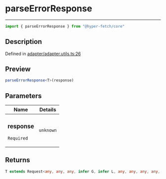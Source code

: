 

# parseErrorResponse

<div class="api-docs__separator" data-reactroot="">

---

</div><div class="api-docs__import" data-reactroot="">

```ts
import { parseErrorResponse } from "@hyper-fetch/core"
```

</div><div class="api-docs__section">

## Description

</div><div class="api-docs__description"><span class="api-docs__do-not-parse">



</span></div><p class="api-docs__definition">

Defined in [adapter/adapter.utils.ts:26](https://github.com/BetterTyped/hyper-fetch/blob/3f01c37e/packages/core/src/adapter/adapter.utils.ts#L26)

</p><div class="api-docs__section">

## Preview

</div><div class="api-docs__preview fn">

```ts
parseErrorResponse<T>(response)
```

</div><div class="api-docs__section">

## Parameters

</div><div class="api-docs__parameters"><table><thead><tr><th>Name</th><th>Details</th></tr></thead><tbody><tr param-data="response"><td class="api-docs__param-name required">

### response 

`Required`

</td><td class="api-docs__param-type">

`unknown`

</td></tr></tbody></table></div><div class="api-docs__section">

## Returns

</div><div class="api-docs__returns">

```ts
T extends Request<any, any, any, infer G, infer L, any, any, any, any, any, any> ? G | L : never
```

</div>